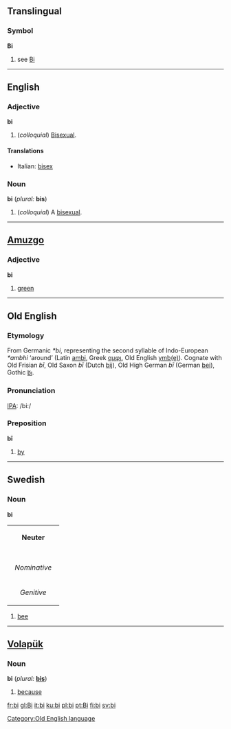 ==Translingual==
===Symbol===
'''Bi'''
# see [[Bi]]

----

==English==

===Adjective===
'''bi'''

# (''colloquial'') [[bisexual|Bisexual]].

====Translations====
*Italian: [[bisex]]

===Noun===
'''bi''' (''plural:'' '''bis''')

# (''colloquial'') A [[bisexual]].

----

==[[Amuzgo]]==
===Adjective===
'''bi'''

# [[green]]

----


==Old English==
===Etymology===
From Germanic ''*bi'', representing the second syllable of Indo-European ''*ambhi'' ‘around’ (Latin [[ambi]], Greek [[αμφι]], Old English [[ymb|ymb(e)]]).  Cognate with Old Frisian ''bī'', Old Saxon ''bī'' (Dutch [[bij]]), Old High German ''bī'' (German [[bei]]), Gothic [[𐌱𐌹]].

===Pronunciation===
[[IPA]]: /bi:/

===Preposition===
'''bī'''
# [[by]]

[[Category:Old English language]]

----

==Swedish==
===Noun===
'''bi'''

{| border=1 cellspacing=0
| bgcolor="#FFFFF0" colspan=5 align=center | '''Neuter'''
|-
|- bgcolor="#FFFFF0" align=center
! rowspan=2 | 
| colspan=2 width=105| Singular 
| colspan=2 | Plural
|- bgcolor="#FFFFF0" align=center
| width=105 | ''Indefinite'' 
| width=105 | ''Definite'' 
| width=105 |  ''Indefinite'' 
|  width=105 | ''Definite''
|- align=center
| width=105 bgcolor="#FFFFF0" | ''Nominative'' 
| [[bi]]
| [[biet]], ([[bit]])
| [[bin]]
| [[bina]]
|- align=center
| width=105 bgcolor="#FFFFF0" | ''Genitive'' 
| [[bis]]
| [[biets]], ([[bits]])
| [[bins]]
| [[binas]]
|}

# [[bee]]

----
==[[Volapük]]==
===Noun===
'''bi'''  (''plural:'' '''[[bis]]''')
# [[because]]

[[fr:bi]]
[[gl:Bi]]
[[it:bi]]
[[ku:bi]]
[[pl:bi]]
[[pt:Bi]]
[[fi:bi]]
[[sv:bi]]
